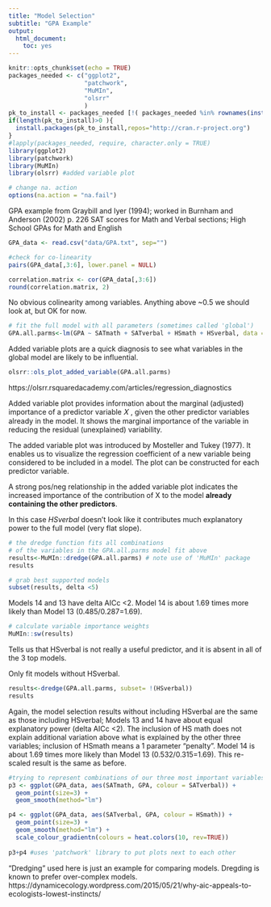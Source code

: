 ```yaml
---
title: "Model Selection"
subtitle: "GPA Example" 
output:
  html_document:
    toc: yes
---
```

```r
knitr::opts_chunk$set(echo = TRUE)
packages_needed <- c("ggplot2",
                     "patchwork",
                     "MuMIn",
                     "olsrr"
                     )
pk_to_install <- packages_needed [!( packages_needed %in% rownames(installed.packages())  )]
if(length(pk_to_install)>0 ){
  install.packages(pk_to_install,repos="http://cran.r-project.org")
}
#lapply(packages_needed, require, character.only = TRUE)
library(ggplot2)
library(patchwork)
library(MuMIn)
library(olsrr) #added variable plot
```

```r
# change na. action
options(na.action = "na.fail")
```
GPA example from Graybill and Iyer (1994); worked in Burnham and Anderson (2002) p. 226
SAT scores for Math and Verbal sections; High School GPAs for Math and English
```r
GPA_data <- read.csv("data/GPA.txt", sep="")
```

```r
#check for co-linearity
pairs(GPA_data[,3:6], lower.panel = NULL)
```
```r
correlation.matrix <- cor(GPA_data[,3:6])
round(correlation.matrix, 2)
```

No obvious colinearity among variables. Anything above ~0.5 we should look at, but OK for now.

```r
# fit the full model with all parameters (sometimes called 'global')
GPA.all.parms<-lm(GPA ~ SATmath + SATverbal + HSmath + HSverbal, data = GPA_data)
```

Added variable plots are a quick diagnosis to see what variables in the global
model are likely to be influential.

```r
olsrr::ols_plot_added_variable(GPA.all.parms)
```

https://olsrr.rsquaredacademy.com/articles/regression_diagnostics

Added variable plot provides information about the marginal (adjusted) importance of a predictor variable 𝑋
, given the other predictor variables already in the model. It shows the marginal importance of the variable in reducing the residual (unexplained) variability.

The added variable plot was introduced by Mosteller and Tukey (1977). It enables us to visualize the regression coefficient of a new variable being considered to be included in a model. The plot can be constructed for each predictor variable.

A strong pos/neg relationship in the added variable plot indicates the increased importance of the contribution of X to the model **already containing the other predictors**.

In this case *HSverbal* doesn't look like it contributes much explanatory power to the full model (very flat slope).

```r
# the dredge function fits all combinations
# of the variables in the GPA.all.parms model fit above
results<-MuMIn::dredge(GPA.all.parms) # note use of 'MuMIn' package
results
```

```r
# grab best supported models
subset(results, delta <5)
```
Models 14 and 13 have delta AICc <2. Model 14 is about 1.69 times more likely than Model 13 (0.485/0.287=1.69).
```r
# calculate variable importance weights
MuMIn::sw(results)
```
Tells us that HSverbal is not really a useful predictor, and it is absent in all of the 3 top models.

Only fit models without HSverbal.

```r
results<-dredge(GPA.all.parms, subset= !(HSverbal))
results
```
Again, the model selection results without including HSverbal are the same as those including HSverbal; Models 13 and 14 have about equal explanatory power (delta AICc <2). The inclusion of HS math does not explain additional variation above what is explained by the other three variables; inclusion of HSmath means a 1 parameter "penalty". Model 14 is about 1.69 times more likely than Model 13 (0.532/0.315=1.69). This re-scaled result is the same as before. 

```r
#trying to represent combinations of our three most important variables on predicting GPA
p3 <- ggplot(GPA_data, aes(SATmath, GPA, colour = SATverbal)) + 
  geom_point(size=3) +
  geom_smooth(method="lm")

p4 <- ggplot(GPA_data, aes(SATverbal, GPA, colour = HSmath)) + 
  geom_point(size=3) +
  geom_smooth(method="lm") +
  scale_colour_gradientn(colours = heat.colors(10, rev=TRUE))
                     
p3+p4 #uses 'patchwork' library to put plots next to each other
```

"Dredging" used here is just an example for comparing models. Dregding is known to prefer over-complex models.
https://dynamicecology.wordpress.com/2015/05/21/why-aic-appeals-to-ecologists-lowest-instincts/
